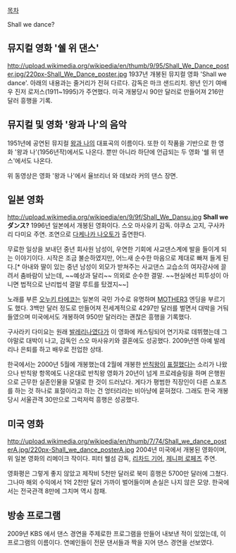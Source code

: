 [[목차]]

Shall we dance?

== 뮤지컬 영화 '쉘 위 댄스' ==
http://upload.wikimedia.org/wikipedia/en/thumb/9/95/Shall_We_Dance_poster.jpg/220px-Shall_We_Dance_poster.jpg
1937년 개봉된 뮤지컬 영화 'Shall we dance'. 아래의 내용과는 줄거리가 전혀 다르다. 감독은 마크 샌드리치. 왕년 인기 여배우 진저 로저스(1911~1995)가 주연했다. 미국 개봉당시 90만 달러로 만들어져 216만 달러 흥행을 기록.

== 뮤지컬 및 영화 '왕과 나'의 음악 ==
1951년에 공연된 뮤지컬 [[왕과 나]]의 대표곡의 이름이다. 또한 이 작품을 기반으로 한 영화 '왕과 나'(1956년작)에서도 나온다. 뿐만 아니라 하단에 언급되는 두 영화 '쉘 위 댄스'에서도 나온다.

{{{#!html
<object width="560" height="315"><param name="movie" value="//www.youtube-nocookie.com/v/QgVPnWmUqd4?hl=ko_KR&amp;version=3"></param><param name="allowFullScreen" value="true"></param><param name="allowscriptaccess" value="always"></param><embed src="//www.youtube-nocookie.com/v/QgVPnWmUqd4?hl=ko_KR&amp;version=3" type="application/x-shockwave-flash" width="560" height="315" allowscriptaccess="always" allowfullscreen="true"></embed></object>
}}}
위 동영상은 영화 '왕과 나'에서 율브리너 와 데보라 커의 댄스 장면.
== 일본 영화 ==
http://upload.wikimedia.org/wikipedia/en/9/9f/Shall_We_Dansu.jpg
'''Shall we ダンス?'''
1996년 일본에서 개봉된 영화이다.
스오 마사유키 감독. 야쿠쇼 고지, 구사카리 다미요 주연. 조연으로 [[다케나카 나오토]]가 출연한다.

무료한 일상을 보내던 중년 회사원 남성이, 우연한 기회에 사교댄스계에 발을 들이게 되는 이야기이다. 시작은 조금 불순하였지만, 어느새 순수한 마음으로 제대로 빠져 들게 된다.[* 아내와 딸이 있는 중년 남성이 외모가 받쳐주는 사교댄스 교습소의 여자강사에 끌려서 춤바람이 났는데, ~~예상과 달리~~ 의외로 순수한 결말. ~~현실에선 피투성이 아니면 법적으로 난리법석 결말 루트를 탔겠지~~]

{{{#!html
<object width="420" height="315"><param name="movie" value="//www.youtube-nocookie.com/v/487Ps-TBKN0?hl=ko_KR&amp;version=3"></param><param name="allowFullScreen" value="true"></param><param name="allowscriptaccess" value="always"></param><embed src="//www.youtube-nocookie.com/v/487Ps-TBKN0?hl=ko_KR&amp;version=3" type="application/x-shockwave-flash" width="420" height="315" allowscriptaccess="always" allowfullscreen="true"></embed></object>
}}}
노래를 부른 [[오누키 타에코]]는 일본의 국민 가수로 유명하며 [[MOTHER3]] 엔딩을 부르기도 했다.
3백만 달러 정도로 만들어져 전세계적으로 4297만 달러를 벌면서 대박을 거둬들였으며 미국에서도 개봉하여 950만 달러라는 괜찮은 흥행을 기록했다.

구사라키 다미요는 원래 [[발레리나]]였다가 이 영화에 캐스팅되어 연기자로 데뷔했는데 그야말로 대박이 나고, 감독인 스오 마사유키와 결혼에도 성공했다. 2009년엔 아예 발레리나 은퇴를 하고 배우로 전업한 상태.

한국에서는 2000년 5월에 개봉했는데 2월에 개봉한 [[반칙왕]]이 [[표절]]했다는 소리가 나왔으나 반칙왕 항목에도 나온대로 반칙왕 영화가 20년이 넘게 프로레슬링을 하며 은행원으로 근무한 실존인물을 모델로 한 것이 드러났다. 게다가 평범한 직장인이 다른 스포츠를 하는 것 하나로 표절이라고 하는 건 엉터리라는 비아냥에 묻혀졌다. 그래도 한국 개봉당시 서울관객 30만으로 그럭저럭 흥행은 성공했다.

== 미국 영화 ==
http://upload.wikimedia.org/wikipedia/en/thumb/7/74/Shall_we_dance_posterA.jpg/220px-Shall_we_dance_posterA.jpg
2004년 미국에서 개봉된 영화이며, 위 일본 영화의 리메이크 작이다.
피터 웰섬 감독, [[리차드 기어]], [[제니퍼 로페즈]] 주연.

{{{#!html
<object width="560" height="315"><param name="movie" value="//www.youtube-nocookie.com/v/IIr2CCwrYbU?version=3&amp;hl=ko_KR"></param><param name="allowFullScreen" value="true"></param><param name="allowscriptaccess" value="always"></param><embed src="//www.youtube-nocookie.com/v/IIr2CCwrYbU?version=3&amp;hl=ko_KR" type="application/x-shockwave-flash" width="560" height="315" allowscriptaccess="always" allowfullscreen="true"></embed></object>
}}}

영화평은 그렇게 좋지 않았고 제작비 5천만 달러로 북미 흥행은 5700만 달러에 그쳤다. 그나마 해외 수익에서 1억 2천만 달러 가까이 벌어들이며 손실은 나지 않은 모양. 한국에서는 전국관객 8만에 그치며 역시 참패.

== 방송 프로그램 ==
2009년 KBS 에서 댄스 경연을 주제로한 프로그램을 만들어 내보낸 적이 있었는데, 이 프로그램의 이름이다. 연예인들이 전문 댄서들과 짝을 지어 댄스 경연을 선보였다.

